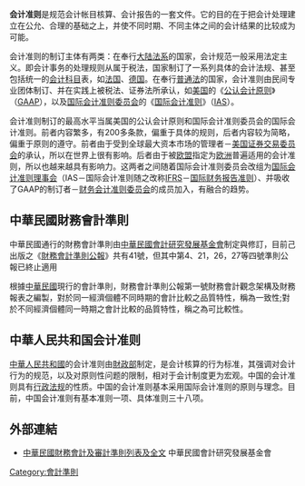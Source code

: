 {{Multiple issues|
{{Wwv|area=[[中國大陆|中國大陆]]及[[台灣|台灣]]}}
{{Expand language|1=en|time=2022-06-04T03:32:52+00:00}}
}}
{{会计|expanded=会计准则}}

'''会计准则'''是规范会计帐目核算、会计报告的一套文件。它的目的在于把会计处理建立在公允、合理的基础之上，并使不同时期、不同主体之间的会计结果的比较成为可能。

会计准则的制订主体有两类：在奉行[[大陆法系|大陆法系]]的国家，会计规范一般采用法定主义。即会计事务的处理规则从属于税法，国家制订了一系列具体的会计法规、甚至包括统一的[[会计科目|会计科目]]表，如[[法国|法国]]、[[德国|德国]]。在奉行[[普通法|普通法]]的国家，会计准则由民间专业团体制订、并在实践上被税法、证券法所承认，如[[美国|美国]]的《[[公认会计原则|公认会计原则]]》（[[GAAP|GAAP]]），以及[[国际会计准则委员会|国际会计准则委员会]]的《[[国际会计准则|国际会计准则]]》（[[IAS|IAS]]）。

会计准则制订的最高水平当属美国的公认会计原则和国际会计准则委员会的国际会计准则。前者内容繁多，有200多条款，偏重于具体的规则，后者内容较为简略，偏重于原则的遵守。前者由于受到全球最大资本市场的管理者－[[美国证券交易委员会|美国证券交易委员会]]的承认，所以在世界上很有影响。后者由于被[[欧盟|欧盟]]指定为[[欧洲|欧洲]]普遍适用的会计准则，所以也越来越具有影响力。这两者之间随着国际会计准则委员会改组为[[国际会计准则理事会|国际会计准则理事会]]（IAS－国际会计准则随之改称[[IFRS|IFRS]]－[[国际财务报告准则|国际财务报告准则]]）、并吸收了GAAP的制订者－[[财务会计准则委员会|财务会计准则委员会]]的成员加入，有融合的趋势。

==中華民國財務會計準則==
{{main|中華民國財務會計準則}}
中華民國通行的財務會計準則由[[中華民國會計研究發展基金會|中華民國會計研究發展基金會]]制定與修訂，目前己出版之《[[財務會計準則公報|財務會計準則公報]]》共有41號，但其中第4、21，26，27等四號準則公報已終止適用

根據[[中華民國|中華民國]]現行的會計準則，財務會計準則公報第一號財務會計觀念架構及財務報表之編製，對於同一經濟個體不同時期的會計比較之品質特性，稱為一致性;對於不同經濟個體同一時期之會計比較的品質特性，稱之為可比較性。

==中華人民共和国会计准则==

{{main|中国会计准则}}
[[中華人民共和國|中華人民共和國]]的会计准则由[[中華人民共和國財政部|財政部]]制定，是会计核算的行为标准，其强调对会计行为的规范，以及对原则性问题的限制，相对于会计制度更为宏观。中国的会计准则具有[[行政法规|行政法规]]的性质。中国的会计准则基本采用国际会计准则的原则与理念。目前，中国会计准则有基本准则一项、具体准则三十八项。

==外部連結==
*{{zh-tw}}[https://web.archive.org/web/20100212144902/http://www.ardf.org.tw/ardf.htm 中華民國財務會計及審計準則列表及全文] 中華民國會計研究發展基金會

[[Category:會計準則|Category:會計準則]]